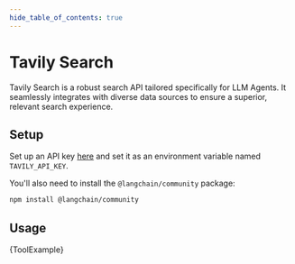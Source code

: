 ```yaml
---
hide_table_of_contents: true
---
```



# Tavily Search

Tavily Search is a robust search API tailored specifically for LLM Agents. It seamlessly integrates with diverse data sources to ensure a superior, relevant search experience.

## Setup

Set up an API key [here](https://app.tavily.com) and set it as an environment variable named `TAVILY_API_KEY`.

You'll also need to install the `@langchain/community` package:


<IntegrationInstallTooltip></IntegrationInstallTooltip>

```bash npm2yarn
npm install @langchain/community
```

## Usage


<CodeBlock language="typescript">{ToolExample}</CodeBlock>

